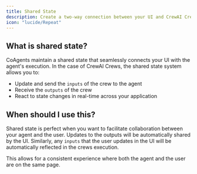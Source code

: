 ```yaml
---
title: Shared State
description: Create a two-way connection between your UI and CrewAI Crew agent state.
icon: "lucide/Repeat"
---
```



## What is shared state?

CoAgents maintain a shared state that seamlessly connects your UI with the agent's execution. In the case of CrewAI Crews, the shared state system allows you to:

- Update and send the `inputs` of the crew to the agent
- Receive the `outputs` of the crew
- React to state changes in real-time across your application

## When should I use this?

Shared state is perfect when you want to facilitate collaboration between your agent and the user. Updates to the outputs will be automatically shared by the UI. Similarly, any `inputs` that the user updates in the UI will be automatically reflected in the crews execution.

This allows for a consistent experience where both the agent and the user are on the same page.
